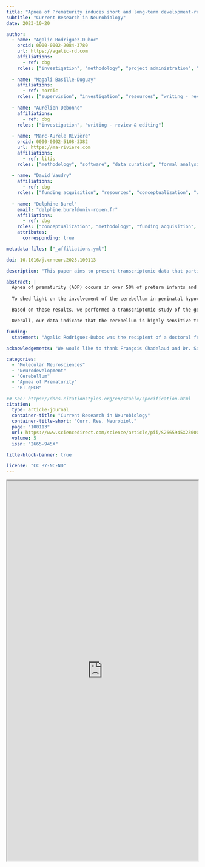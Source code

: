 ```yaml
---
title: "Apnea of Prematurity induces short and long-term development-related transcriptional changes in the murine cerebellum"
subtitle: "Current Research in Neurobiology"
date: 2023-10-20

author:
  - name: "Agalic Rodriguez-Duboc"
    orcid: 0000-0002-2084-3780
    url: https://agalic-rd.com
    affiliations:
      - ref: cbg
    roles: ["investigation", "methodology", "project administration", "data curation", "formal analysis", "visualization", "illustration", "validation", "writing - original draft", "writing - review & editing"]
    
  - name: "Magali Basille-Duguay"
    affiliations:
      - ref: nordic
    roles: ["supervision", "investigation", "resources", "writing - review & editing"]
    
  - name: "Aurélien Debonne"
    affiliations:
      - ref: cbg
    roles: ["investigation", "writing - review & editing"]
    
  - name: "Marc-Aurèle Rivière"
    orcid: 0000-0002-5108-3382
    url: https://ma-riviere.com
    affiliations:
      - ref: litis
    roles: ["methodology", "software", "data curation", "formal analysis", "visualization", "validation", "writing - review & editing"]
    
  - name: "David Vaudry"
    affiliations:
      - ref: cbg
    roles: ["funding acquisition", "resources", "conceptualization", "writing - review & editing"]
    
  - name: "Delphine Burel"
    email: "delphine.burel@univ-rouen.fr"
    affiliations:
      - ref: cbg
    roles: ["conceptualization", "methodology", "funding acquisition", "project administration", "supervision", "resources", "writing - original draft", "writing - review & editing"]
    attributes:
      corresponding: true

metadata-files: ["_affiliations.yml"]

doi: 10.1016/j.crneur.2023.100113

description: "This paper aims to present transcriptomic data that participates in understanding the molecular basis for the histological and behavioral abnormalities caused by intermittent hypoxia."

abstract: |
  Apnea of prematurity (AOP) occurs in over 50% of preterm infants and induces a perinatal intermittent hypoxia (IH) which represents a leading cause of morbimortality worldwide. At birth, the human cerebellar cortex is still immature, making it vulnerable to perinatal events. Moreover, a correlation between cerebellar functions and the deficits observed in children having suffered from AOP has been demonstrated. Yet, the cerebellar alterations underpinning this link remain poorly understood. 
  
  To shed light on the involvement of the cerebellum in perinatal hypoxia-related sequelae, we developed a mouse model of AOP. In previous works, we found that IH induces oxidative stress in the developing cerebellum as shown by the overexpression of genes involved in reactive oxygen species production, and the under-expression of genes encoding antioxidant enzymes. These alterations suggest a failure of the defense system against oxidative stress and could be responsible for neuronal death in the cerebellum.

  Based on these results, we performed a transcriptomic study of the genes involved in the processes that occur during cerebellar development. We analyzed the expression of these genes at various developmental stages and in different cell types, by real time PCR. This enabled us to pinpoint a timeframe of vulnerability at P8, which represents the age with the highest number of downregulated genes in the cerebellum. Moreover, we identified several molecular pathways that are impacted by our IH protocol, such as proliferation, migration, and differentiation. This suggests that IH can  modify  the development of various cells, and then  contribute to the histological and behavioral deficits already observed in this model.

  Overall, our data indicate that the cerebellum is highly sensitive to IH, and provide  elements to better understand the pathophysiology of AOP by deciphering its cellular and molecular causal  mechanisms. In the long term, the present results could lead to the identification of novel therapeutic targets to improve the clinical management of this highly prevalent pathology.

funding:
  statement: "Agalic Rodriguez-Duboc was the recipient of a doctoral fellowship from The Ministère de l’Enseignement Supérieur, de la Recherche et de l’Innovation. This work was supported by INSERM U1239 and U1245, University of Rouen Normandie, the Normandy Region and the European Union."

acknowledgements: "We would like to thank François Chadelaud and Dr. Sarah Leroux from Rouen University for the development of the hypoxia chamber. We are grateful to Dr. Hélène Lacaille for the development of the oxidative stress panel during her PhD."

categories:
  - "Molecular Neurosciences"
  - "Neurodevelopment"
  - "Cerebellum"
  - "Apnea of Prematurity"
  - "RT-qPCR"

## See: https://docs.citationstyles.org/en/stable/specification.html
citation:
  type: article-journal
  container-title: "Current Research in Neurobiology"
  container-title-short: "Curr. Res. Neurobiol."
  page: "100113"
  url: https://www.sciencedirect.com/science/article/pii/S2665945X23000414
  volume: 5
  issn: "2665-945X"

title-block-banner: true

license: "CC BY-NC-ND"
---
```


<object data="CRN23.pdf" type="application/pdf" width="100%" height="1000">
  <iframe width="100%" height="1000"
    src="https://docs.google.com/viewer?url=https://github.com/ma-riviere/DE-AoP-23/raw/gh-pages/content/paper/CRN23.pdf&embedded=true">
  </iframe>
</object>
